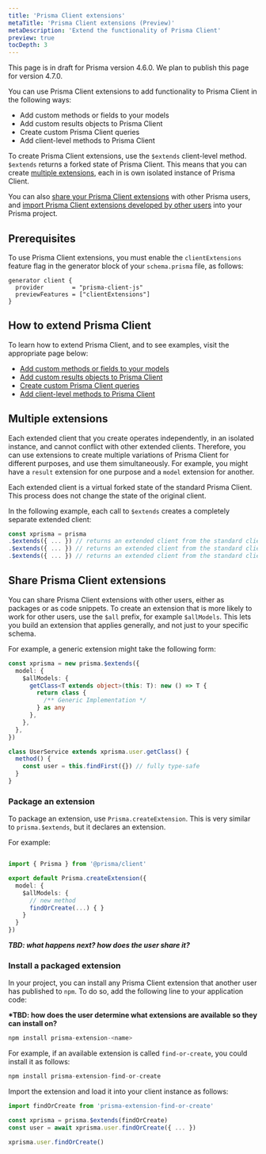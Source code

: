 ```yaml
---
title: 'Prisma Client extensions'
metaTitle: 'Prisma Client extensions (Preview)'
metaDescription: 'Extend the functionality of Prisma Client'
preview: true
tocDepth: 3
---
```


<TopBlock>

<Admonition type="info">

This page is in draft for Prisma version 4.6.0. We plan to publish this page for version 4.7.0.

</Admonition>

You can use Prisma Client extensions to add functionality to Prisma Client in the following ways:

- Add custom methods or fields to your models
- Add custom results objects to Prisma Client
- Create custom Prisma Client queries
- Add client-level methods to Prisma Client

To create Prisma Client extensions, use the `$extends` client-level method. `$extends` returns a forked state of Prisma Client. This means that you can create [multiple extensions](#multiple-extensions), each in is own isolated instance of Prisma Client.

You can also [share your Prisma Client extensions](#share-extensions) with other Prisma users, and [import Prisma Client extensions developed by other users](#install-a-packaged-extension) into your Prisma project.

</TopBlock>

## Prerequisites

To use Prisma Client extensions, you must enable the `clientExtensions` feature flag in the generator block of your `schema.prisma` file, as follows:

```prisma
generator client {
  provider        = "prisma-client-js"
  previewFeatures = ["clientExtensions"]
}
```

## How to extend Prisma Client

To learn how to extend Prisma Client, and to see examples, visit the appropriate page below:

- [Add custom methods or fields to your models](/concepts/components/prisma-client/client-extensions/client-extensions-model)
- [Add custom results objects to Prisma Client](/concepts/components/prisma-client/client-extensions/client-extensions-results)
- [Create custom Prisma Client queries](/concepts/components/prisma-client/client-extensions/client-extensions-query)
- [Add client-level methods to Prisma Client](/concepts/components/prisma-client/client-extensions/client-extensions-client)

## Multiple extensions

Each extended client that you create operates independently, in an isolated instance, and cannot conflict with other extended clients. Therefore, you can use extensions to create multiple variations of Prisma Client for different purposes, and use them simultaneously. For example, you might have a `result` extension for one purpose and a `model` extension for another.

Each extended client is a virtual forked state of the standard Prisma Client. This process does not change the state of the original client.

In the following example, each call to `$extends` creates a completely separate extended client:

```ts
const xprisma = prisma
.$extends({ ... }) // returns an extended client from the standard client
.$extends({ ... }) // returns an extended client from the standard client
.$extends({ ... }) // returns an extended client from the standard client
```

## Share Prisma Client extensions

You can share Prisma Client extensions with other users, either as packages or as code snippets. To create an extension that is more likely to work for other users, use the `$all` prefix, for example `$allModels`. This lets you build an extension that applies generally, and not just to your specific schema.

For example, a generic extension might take the following form:

```ts
const xprisma = new prisma.$extends({
  model: {
    $allModels: {
      getClass<T extends object>(this: T): new () => T {
        return class {
          /** Generic Implementation */
        } as any
      },
    },
  },
})

class UserService extends xprisma.user.getClass() {
  method() {
    const user = this.findFirst({}) // fully type-safe
  }
}
```

### Package an extension

To package an extension, use `Prisma.createExtension`. This is very similar to `prisma.$extends`, but it declares an extension.

For example:

```ts

import { Prisma } from '@prisma/client'

export default Prisma.createExtension({
  model: {
    $allModels: {
      // new method
      findOrCreate(...) { }
    }
  }
})
```

**_TBD: what happens next? how does the user share it?_**

### Install a packaged extension

In your project, you can install any Prisma Client extension that another user has published to `npm`. To do so, add the following line to your application code:

**\*TBD: how does the user determine what extensions are available so they can install on?**

```ts
npm install prisma-extension-<name>
```

For example, if an available extension is called `find-or-create`, you could install it as follows:

```ts
npm install prisma-extension-find-or-create
```

Import the extension and load it into your client instance as follows:

```ts
import findOrCreate from 'prisma-extension-find-or-create'

const xprisma = prisma.$extends(findOrCreate)
const user = await xprisma.user.findOrCreate({ ... })

xprisma.user.findOrCreate()
```
